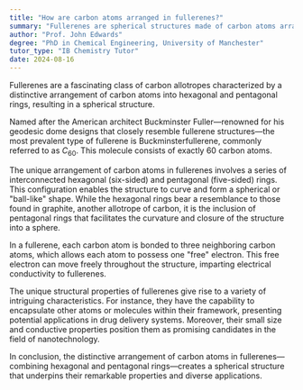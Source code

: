 ```yaml
---
title: "How are carbon atoms arranged in fullerenes?"
summary: "Fullerenes are spherical structures made of carbon atoms arranged in hexagonal and pentagonal rings."
author: "Prof. John Edwards"
degree: "PhD in Chemical Engineering, University of Manchester"
tutor_type: "IB Chemistry Tutor"
date: 2024-08-16
---
```


Fullerenes are a fascinating class of carbon allotropes characterized by a distinctive arrangement of carbon atoms into hexagonal and pentagonal rings, resulting in a spherical structure.

Named after the American architect Buckminster Fuller—renowned for his geodesic dome designs that closely resemble fullerene structures—the most prevalent type of fullerene is Buckminsterfullerene, commonly referred to as $C_{60}$. This molecule consists of exactly $60$ carbon atoms.

The unique arrangement of carbon atoms in fullerenes involves a series of interconnected hexagonal (six-sided) and pentagonal (five-sided) rings. This configuration enables the structure to curve and form a spherical or "ball-like" shape. While the hexagonal rings bear a resemblance to those found in graphite, another allotrope of carbon, it is the inclusion of pentagonal rings that facilitates the curvature and closure of the structure into a sphere.

In a fullerene, each carbon atom is bonded to three neighboring carbon atoms, which allows each atom to possess one "free" electron. This free electron can move freely throughout the structure, imparting electrical conductivity to fullerenes.

The unique structural properties of fullerenes give rise to a variety of intriguing characteristics. For instance, they have the capability to encapsulate other atoms or molecules within their framework, presenting potential applications in drug delivery systems. Moreover, their small size and conductive properties position them as promising candidates in the field of nanotechnology.

In conclusion, the distinctive arrangement of carbon atoms in fullerenes—combining hexagonal and pentagonal rings—creates a spherical structure that underpins their remarkable properties and diverse applications.
    